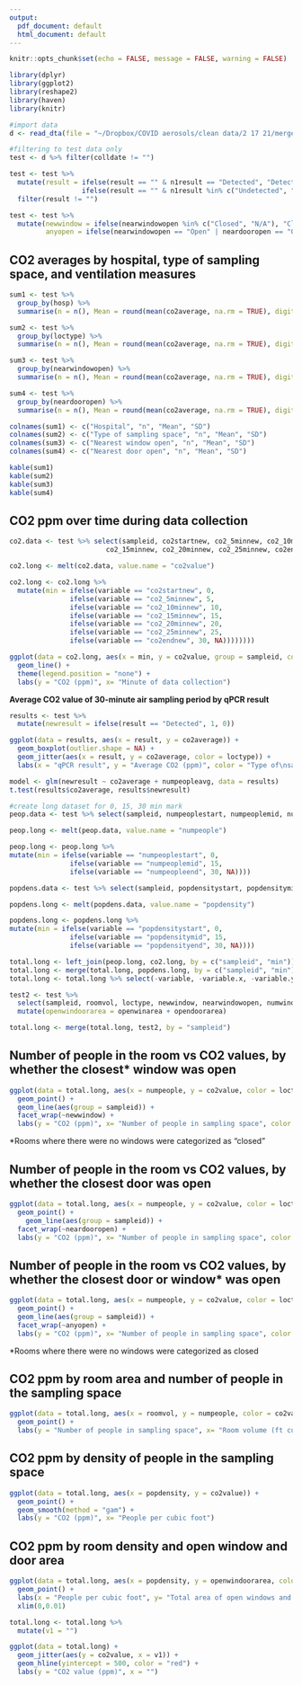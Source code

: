 ```yaml
---
output:
  pdf_document: default
  html_document: default
---
```


```r
knitr::opts_chunk$set(echo = FALSE, message = FALSE, warning = FALSE)
```

```r
library(dplyr)
library(ggplot2)
library(reshape2)
library(haven)
library(knitr)
```

```r
#import data
d <- read_dta(file = "~/Dropbox/COVID aerosols/clean data/2 17 21/mergeddata_21721.dta")

#filtering to test data only
test <- d %>% filter(colldate != "")

test <- test %>%
  mutate(result = ifelse(result == "" & n1result == "Detected", "Detected", 
                  ifelse(result == "" & n1result %in% c("Undetected", "Detected in 1 replicate"), "Undetected", result))) %>%
  filter(result != "")

test <- test %>%
  mutate(newwindow = ifelse(nearwindowopen %in% c("Closed", "N/A"), "Closed", "Open"),
         anyopen = ifelse(nearwindowopen == "Open" | neardooropen == "Open", "Either Open", "Both Closed"))
```

## CO2 averages by hospital, type of sampling space, and ventilation measures
```r
sum1 <- test %>%
  group_by(hosp) %>%
  summarise(n = n(), Mean = round(mean(co2average, na.rm = TRUE), digits = 1), SD = round(sd(co2average, na.rm = TRUE), digits = 1))

sum2 <- test %>%
  group_by(loctype) %>%
  summarise(n = n(), Mean = round(mean(co2average, na.rm = TRUE), digits = 1), SD = round(sd(co2average, na.rm = TRUE), digits = 1))

sum3 <- test %>%
  group_by(nearwindowopen) %>%
  summarise(n = n(), Mean = round(mean(co2average, na.rm = TRUE), digits = 1), SD = round(sd(co2average, na.rm = TRUE), digits = 1))

sum4 <- test %>%
  group_by(neardooropen) %>%
  summarise(n = n(), Mean = round(mean(co2average, na.rm = TRUE), digits = 1), SD = round(sd(co2average, na.rm = TRUE), digits = 1))

colnames(sum1) <- c("Hospital", "n", "Mean", "SD")
colnames(sum2) <- c("Type of sampling space", "n", "Mean", "SD")
colnames(sum3) <- c("Nearest window open", "n", "Mean", "SD")
colnames(sum4) <- c("Nearest door open", "n", "Mean", "SD")

kable(sum1)
kable(sum2)
kable(sum3)
kable(sum4)

```

\newpage
## CO2 ppm over time during data collection 
```r
co2.data <- test %>% select(sampleid, co2startnew, co2_5minnew, co2_10minnew,
                        co2_15minnew, co2_20minnew, co2_25minnew, co2endnew)

co2.long <- melt(co2.data, value.name = "co2value")

co2.long <- co2.long %>%
  mutate(min = ifelse(variable == "co2startnew", 0, 
               ifelse(variable == "co2_5minnew", 5,
               ifelse(variable == "co2_10minnew", 10,
               ifelse(variable == "co2_15minnew", 15,
               ifelse(variable == "co2_20minnew", 20,
               ifelse(variable == "co2_25minnew", 25,
               ifelse(variable == "co2endnew", 30, NA))))))))

ggplot(data = co2.long, aes(x = min, y = co2value, group = sampleid, color = sampleid)) +
  geom_line() + 
  theme(legend.position = "none") +
  labs(y = "CO2 (ppm)", x= "Minute of data collection")
```
\newpage
**Average CO2 value of 30-minute air sampling period by qPCR result**  
```r
results <- test %>%
  mutate(newresult = ifelse(result == "Detected", 1, 0))

ggplot(data = results, aes(x = result, y = co2average)) + 
  geom_boxplot(outlier.shape = NA) +
  geom_jitter(aes(x = result, y = co2average, color = loctype)) +
  labs(x = "qPCR result", y = "Average CO2 (ppm)", color = "Type of\nsampling space")

model <- glm(newresult ~ co2average + numpeopleavg, data = results)
t.test(results$co2average, results$newresult)
```

\newpage  
  
```r
#create long dataset for 0, 15, 30 min mark
peop.data <- test %>% select(sampleid, numpeoplestart, numpeoplemid, numpeopleend)

peop.long <- melt(peop.data, value.name = "numpeople")

peop.long <- peop.long %>%
mutate(min = ifelse(variable == "numpeoplestart", 0, 
               ifelse(variable == "numpeoplemid", 15,
               ifelse(variable == "numpeopleend", 30, NA))))

popdens.data <- test %>% select(sampleid, popdensitystart, popdensitymid, popdensityend)

popdens.long <- melt(popdens.data, value.name = "popdensity")

popdens.long <- popdens.long %>%
mutate(min = ifelse(variable == "popdensitystart", 0, 
               ifelse(variable == "popdensitymid", 15,
               ifelse(variable == "popdensityend", 30, NA))))

total.long <- left_join(peop.long, co2.long, by = c("sampleid", "min"))
total.long <- merge(total.long, popdens.long, by = c("sampleid", "min"))
total.long <- total.long %>% select(-variable, -variable.x, -variable.y)

test2 <- test %>% 
  select(sampleid, roomvol, loctype, newwindow, nearwindowopen, numwinopen, openwinarea, neardooropen, numdooropen, opendoorarea, anyopen) %>%
  mutate(openwindoorarea = openwinarea + opendoorarea)

total.long <- merge(total.long, test2, by = "sampleid")
```
## Number of people in the room vs CO2 values, by whether the closest* window was open  
```r
ggplot(data = total.long, aes(x = numpeople, y = co2value, color = loctype)) + 
  geom_point() +
  geom_line(aes(group = sampleid)) +
  facet_wrap(~newwindow) +
  labs(y = "CO2 (ppm)", x= "Number of people in sampling space", color = "Type of\nsampling space")
```
*Rooms where there were no windows were categorized as "closed"  

## Number of people in the room vs CO2 values, by whether the closest door was open
```r
ggplot(data = total.long, aes(x = numpeople, y = co2value, color = loctype)) + 
  geom_point() +
    geom_line(aes(group = sampleid)) +
  facet_wrap(~neardooropen) +
  labs(y = "CO2 (ppm)", x= "Number of people in sampling space", color = "Type of\nsampling space")
```

## Number of people in the room vs CO2 values, by whether the closest door or window* was open  
```r
ggplot(data = total.long, aes(x = numpeople, y = co2value, color = loctype)) + 
  geom_point() +
  geom_line(aes(group = sampleid)) +
  facet_wrap(~anyopen) +
  labs(y = "CO2 (ppm)", x= "Number of people in sampling space", color = "Type of\nsampling space")
```
*Rooms where there were no windows were categorized as closed  
\newpage
  
## CO2 ppm by room area and number of people in the sampling space
```r
ggplot(data = total.long, aes(x = roomvol, y = numpeople, color = co2value)) +
  geom_point() +
  labs(y = "Number of people in sampling space", x= "Room volume (ft cub)", color = "CO2 (ppm)")
```
\newpage
  
## CO2 ppm by density of people in the sampling space
```r
ggplot(data = total.long, aes(x = popdensity, y = co2value)) +
  geom_point() +
  geom_smooth(method = "gam") + 
  labs(y = "CO2 (ppm)", x= "People per cubic foot")
```
\newpage
  
## CO2 ppm by room density and open window and door area
```r
ggplot(data = total.long, aes(x = popdensity, y = openwindoorarea, color = co2value)) +
  geom_point() +
  labs(x = "People per cubic foot", y= "Total area of open windows and doors", color = "CO2 (ppm)") +
  xlim(0,0.01)
```

```r
total.long <- total.long %>%
  mutate(v1 = "")

ggplot(data = total.long) +
  geom_jitter(aes(y = co2value, x = v1)) + 
  geom_hline(yintercept = 500, color = "red") +
  labs(y = "CO2 value (ppm)", x = "")
```



